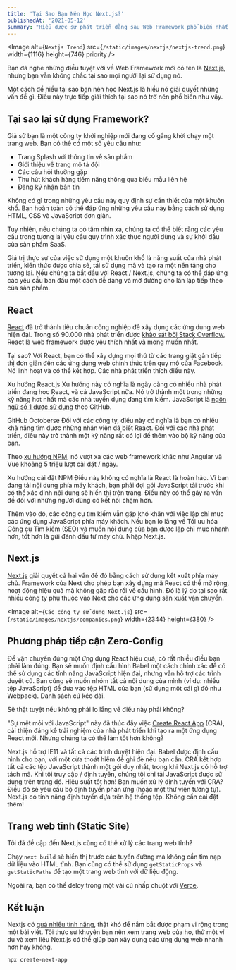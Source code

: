 ```yaml
---
title: 'Tại Sao Bạn Nên Học Next.js?' 
publishedAt: '2021-05-12'
summary: "Hiểu được sự phát triển đằng sau Web Framework phổ biến nhất của JavaScript và tìm hiểu lý do tại sao Next.js có thể giúp bạn xây dựng các ứng dụng web nhanh hơn."
---
```


<Image
  alt={`Nextjs Trend`}
  src={`/static/images/nextjs/nextjs-trend.png`}
  width={1116}
  height={746}
  priority
/>

Bạn đã nghe những điều tuyệt vời về Web Framework mới có tên là [Next.js](https://Nextjs.org), nhưng bạn vẫn không chắc tại sao mọi người lại sử dụng nó.

Một cách để hiểu tại sao bạn nên học Next.js là hiểu nó giải quyết những vấn đề gì. Điều này trực tiếp giải thích tại sao nó trở nên phổ biến như vậy.

## Tại sao lại sử dụng Framework?

Giả sử bạn là một công ty khởi nghiệp mới đang cố gắng khởi chạy một trang web. Bạn có thể có một số yêu cầu như:

- Trang Splash với thông tin về sản phẩm
- Giới thiệu về trang mô tả đội
- Các câu hỏi thường gặp
- Thu hút khách hàng tiềm năng thông qua biểu mẫu liên hệ
- Đăng ký nhận bản tin

Không có gì trong những yêu cầu này quy định sự cần thiết của một khuôn khổ. Bạn hoàn toàn có thể đáp ứng những yêu cầu này bằng cách sử dụng HTML, CSS và JavaScript đơn giản.

Tuy nhiên, nếu chúng ta có tầm nhìn xa, chúng ta có thể biết rằng các yêu cầu trong tương lai yêu cầu quy trình xác thực người dùng và sự khởi đầu của sản phẩm SaaS.

Giá trị thực sự của việc sử dụng một khuôn khổ là năng suất của nhà phát triển, kiến thức được chia sẻ, tái sử dụng mã và tạo ra một nền tảng cho tương lai. Nếu chúng ta bắt đầu với React / Next.js, chúng ta có thể đáp ứng các yêu cầu ban đầu một cách dễ dàng và mở đường cho lần lặp tiếp theo của sản phẩm.

## React
[React](https://reactjs.org/) đã trở thành tiêu chuẩn công nghiệp để xây dựng các ứng dụng web hiện đại. Trong số 90.000 nhà phát triển được [khảo sát bởi Stack Overflow](https://insights.stackoverflow.com/survey/2019), React là web framework được yêu thích nhất và mong muốn nhất.

Tại sao? Với React, bạn có thể xây dựng mọi thứ từ các trang giật gân tiếp thị đơn giản đến các ứng dụng web chính thức trên quy mô của Facebook. Nó linh hoạt và có thể kết hợp. Các nhà phát triển thích điều này.


Xu hướng React.js
Xu hướng này có nghĩa là ngày càng có nhiều nhà phát triển đang học React, và cả JavaScript nữa. Nó trở thành một trong những kỹ năng hot nhất mà các nhà tuyển dụng đang tìm kiếm. JavaScript là [ngôn ngữ số 1 được sử dụng](https://octoverse.github.com/) theo GitHub.


GitHub Octoberse
Đối với các công ty, điều này có nghĩa là bạn có nhiều khả năng tìm được những nhân viên đã biết React. Đối với các nhà phát triển, điều này trở thành một kỹ năng rất có lợi để thêm vào bộ kỹ năng của bạn.

Theo [xu hướng NPM](https://www.npmtrends.com/), nó vượt xa các web framework khác như Angular và Vue khoảng 5 triệu lượt cài đặt / ngày.



Xu hướng cài đặt NPM
Điều này không có nghĩa là React là hoàn hảo. Vì bạn đang tải nội dung phía máy khách, bạn phải đợi gói JavaScript tải trước khi có thể xác định nội dung sẽ hiển thị trên trang. Điều này có thể gây ra vấn đề đối với những người dùng có kết nối chậm hơn.

Thêm vào đó, các công cụ tìm kiếm vẫn gặp khó khăn với việc lập chỉ mục các ứng dụng JavaScript phía máy khách. Nếu bạn lo lắng về Tối ưu hóa Công cụ Tìm kiếm (SEO) và muốn nội dung của bạn được lập chỉ mục nhanh hơn, tốt hơn là gửi đánh dấu từ máy chủ. Nhập Next.js.

## Next.js
[Next.js](https://nextjs.org/) giải quyết cả hai vấn đề đó bằng cách sử dụng kết xuất phía máy chủ. Framework của Next cho phép bạn xây dựng mã React có thể mở rộng, hoạt động hiệu quả mà không gặp rắc rối về cấu hình. Đó là lý do tại sao rất nhiều công ty phụ thuộc vào Next cho các ứng dụng sản xuất vận chuyển.

<Image
  alt={`Các công ty sử dụng Next.js`}
  src={`/static/images/nextjs/companies.png`}
  width={2344}
  height={380}
/>

## Phương pháp tiếp cận Zero-Config
Để vận chuyển đúng một ứng dụng React hiệu quả, có rất nhiều điều bạn phải làm đúng. Bạn sẽ muốn định cấu hình Babel một cách chính xác để có thể sử dụng các tính năng JavaScript hiện đại, nhưng vẫn hỗ trợ các trình duyệt cũ. Bạn cũng sẽ muốn nhóm tất cả nội dung của mình (ví dụ: nhiều tệp JavaScript) để đưa vào tệp HTML của bạn (sử dụng một cái gì đó như Webpack). Danh sách cứ kéo dài.

Sẽ thật tuyệt nếu không phải lo lắng về điều này phải không?

"Sự mệt mỏi với JavaScript" này đã thúc đẩy việc [Create React App](https://github.com/facebook/create-react-app) (CRA), cải thiện đáng kể trải nghiệm của nhà phát triển khi tạo ra một ứng dụng React mới. Nhưng chúng ta có thể làm tốt hơn không?

Next.js hỗ trợ IE11 và tất cả các trình duyệt hiện đại. Babel được định cấu hình cho bạn, với một cửa thoát hiểm để ghi đè nếu bạn cần.
CRA kết hợp tất cả các tệp JavaScript thành một gói duy nhất, trong khi Next.js có hỗ trợ tách mã. Khi tôi truy cập / định tuyến, chúng tôi chỉ tải JavaScript được sử dụng trên trang đó. Hiệu suất tốt hơn!
Bạn muốn xử lý định tuyến với CRA? Điều đó sẽ yêu cầu bộ định tuyến phản ứng (hoặc một thư viện tương tự). Next.js có tính năng định tuyến dựa trên hệ thống tệp. Không cần cài đặt thêm!

## Trang web tĩnh (Static Site)

Tôi đã đề cập đến Next.js cũng có thể xử lý các trang web tĩnh?

Chạy `next build` sẽ hiển thị trước các tuyến đường mà không cần tìm nạp dữ liệu vào HTML tĩnh. Bạn cũng có thể sử dụng `getStaticProps` và `getStaticPaths` để tạo một trang web tĩnh với dữ liệu động.

Ngoài ra, bạn có thể deloy trong một vài cú nhấp chuột với [Verce](https://vercel.com/new).

## Kết luận
Nextjs có [quá nhiều tính năng](https://nextjs.org/), thật khó để nắm bắt được phạm vi rộng trong một bài viết. Tôi thực sự khuyên bạn nên xem trang web của họ, thử một ví dụ và xem liệu Next.js có thể giúp bạn xây dựng các ứng dụng web nhanh hơn hay không.

```
npx create-next-app
```
